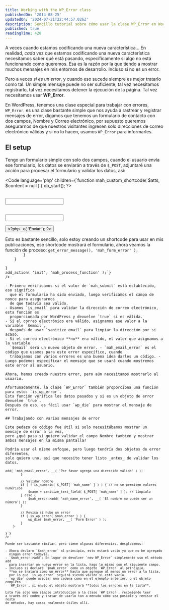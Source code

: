```yaml
---
title: Working with the WP_Error class
publishedOn: '2014-08-25'
updatedOn: '2024-07-21T22:44:57.026Z'
description: Sencillo tutorial sobre cómo usar la clase WP_Error en WordPress.
published: true
readingTime: 420
---
```



A veces cuando estamos codificando una nueva característica... En realidad, _cada_
vez que estamos codificando una nueva característica necesitamos saber qué está pasando,
específicamente si algo no está funcionando como queremos. Esa es la razón por la que
tiendo a mostrar muchos mensajes en mis entornos de desarrollo. Incluso si no es un error.

Pero a veces _sí es un error_, y cuando eso sucede siempre es mejor tratarlo como tal.
Un simple mensaje puede no ser suficiente, tal vez necesitamos registrarlo, tal vez
necesitamos detener la ejecución de la página. Tal vez necesitamos usar **WP_Error**.

En WordPress, tenemos una clase especial para trabajar con errores, `WP_Error`. es una
clase bastante simple que nos ayuda a rastrear y registrar mensajes de error, digamos
que tenemos un formulario de contacto con dos campos, Nombre y Correo electrónico, por supuesto
queremos asegurarnos de que nuestros visitantes ingresen solo direcciones de correo electrónico válidas
y si no lo hacen, usamos `WP_Error` para informarles.

## El setup

Tengo un formulario simple con solo dos campos, cuando el usuario envía ese formulario,
los datos se enviarán a través de `$_POST`, adjuntaré una acción para procesar el formulario
y validar los datos, así:

<Code
  language='php'
  children={`function mah_custom_shortcode( $atts, $content = null ) {
    ob_start();
?>
    <form action="" id="mah_custom_form" method="post">
        <p>
            <label for="name"><?php _e( 'Nombre' ); ?></label><br>
            <input type="text" id="name" name="mah_name">
        </p>
        <p>
            <label for="email"><?php _e( 'Email' ); ?></label><br>
            <input type="text" id="email" name="mah_email">
        </p>
        <?php wp_nonce_field( 'mah_nonce_action', 'mah_nonce_field' ); ?>
        <input type="submit" class="primary" name="mah_submit" value="<?php _e( 'Enviar' ); ?>">
    </form>
<?php
    return apply_filters( 'mah_custom_shortcode', ob_get_clean() );
}
add_shortcode( 'mah_custom_form', 'mah_custom_shortcode' );`}
/>

Esto es bastante sencillo, solo estoy creando un shortcode para usar en mis publicaciones,
ese shortcode mostrará el formulario, ahora veamos la función de proceso:

<Code
    language="php"
    children={`function mah_process_function() {
    if ( isset( $_POST[ 'mah_submit' ] ) && wp_verify_nonce( $_POST[ 'mah_nonce_field' ], 'mah_nonce_action' ) ) {
        // Comienza la validación y guárdala en una variable
        $email = is_email( $_POST[ 'mah_email' ]) // Revisa si es una dirección válida
            ? sanitize_email( $_POST[ 'mah_email' ] ) // Es válida
            : new WP_Error( 'mah_email_error', __( 'Por favor agrega una dirección válida' ) );

        // Revisa si hubo un error
        if ( is_wp_error( $email ) ) {
            wp_die( $email->get_error_message(), 'mah_form_error' );
        }
    }

}
add_action( 'init', 'mah_process_function' );`}
/>

- Primero verificamos si el valor de `mah_submit` está establecido, eso significa
  que el formulario ha sido enviado, luego verificamos el campo de nonce para asegurarnos
  de que todavía sea válido.
- Usamos `is_email` para validar la dirección de correo electrónico, esta función es
  proporcionada por WordPress y devuelve `true` si es válida.
- Si el correo electrónico era válido, asignamos ese valor a la variable `$email`,
  después de usar `sanitize_email` para limpiar la dirección por si acaso.
- Si el correo electrónico **no** era válido, el valor que asignamos a la variable
  `$email` será un nuevo objeto de error. - `mah_email_error` es el código que usamos para este error específico, cuando
  trabajamos con varios errores es una buena idea darles un código. - Luego podemos especificar el mensaje que se usará cuando mostremos este error al usuario.

Ahora, hemos creado nuestro error, pero aún necesitamos mostrarlo al usuario.

Afortunadamente, la clase `WP_Error` también proporciona una función para esto: `is_wp_error`.
Esta función verifica los datos pasados y si es un objeto de error devuelve `true`.
Después de eso, es fácil usar `wp_die` para mostrar el mensaje de error.

## Trabajando con varios mensajes de error

Este pedazo de código fue útil si solo necesitábamos mostrar un mensaje de error a la vez,
pero ¿qué pasa si quiero validar el campo Nombre también y mostrar ambos mensajes en la misma pantalla?

Podría usar el mismo enfoque, pero luego tendría dos objetos de error diferentes,
solo quiero uno, así que necesito tener listo _antes_ de validar los datos.

<Code
    language="php"
    children={`function mah_process_function() {
    if ( isset( $_POST[ 'mah_submit' ] ) && wp_verify_nonce( $_POST[ 'mah_nonce_field' ], 'mah_nonce_action' ) ) {
        // Comienza el objeto de error
        $mah_error = new WP_Error();

        // Validar correo electrónico
        if ( is_email( $_POST[ 'mah_email' ] ) ) { // Revisa si es una dirección válida
            $email = sanitize_email( $_POST[ 'mah_email' ] ); // Es válida
            // Agrega un nuevo error al objeto
        } else {
            $mah_error->add( 'mah_email_error', __( 'Por favor agrega una dirección válida' ) );
        }

        // Validar nombre
        if ( ! is_numeric( $_POST[ 'mah_name' ] ) ) { // no se permiten valores numéricos
            $name = sanitize_text_field( $_POST[ 'mah_name' ] ); // límpialo
        } else {
            $mah_error->add( 'mah_name_error', __( 'El nombre no puede ser un número') );
        }

        // Revisa si hubo un error
        if ( is_wp_error( $mah_error ) ) {
            wp_die( $mah_error, __( 'Form Error' ) );
        }
    }

}`}
/>

Puede ser bastante similar, pero tiene algunas diferencias, desglosemos:

- Ahora declaro `$mah_error` al principio, esto estará vacío ya que no he agregado
  ningún error todavía.
- `$mah_error->add`: En lugar de devolver `new WP_Error` simplemente uso el método add
  para insertar un nuevo error en la lista, hago lo mismo con el siguiente campo.
- Incluso si declaré `$mah_error` como un objeto `WP_Error` al principio,
  **no se tratará como un error** hasta que agregue al menos un error a la lista,
  por lo que `is_wp_error` seguirá siendo válido si está vacío.
- `wp_die` puede aceptar una cadena como en el ejemplo anterior, o el objeto completo
  `WP_Error`, si envío el objeto mostrará **todos los errores en la lista**.

Esta fue solo una simple introducción a la clase `WP_Error`, recomiendo leer
a través del codex y tratar de usarlo tan a menudo como sea posible y revisar el resto
de métodos, hay cosas realmente útiles allí.
